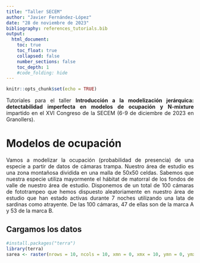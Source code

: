 ```yaml
---
title: "Taller SECEM"
author: "Javier Fernández-López"
date: "28 de noviembre de 2023"
bibliography: references_tutorials.bib
output: 
  html_document:
    toc: true
    toc_float: true
    collapsed: false
    number_sections: false
    toc_depth: 1
    #code_folding: hide
---
```


<style>
body {
text-align: justify}
</style>

```r
knitr::opts_chunk$set(echo = TRUE)
```
 
 
 Tutoriales para el taller **Introducción a la modelización jerárquica: detectabilidad imperfecta en modelos de ocupación y N-mixture** impartido en el XVI Congreso de la SECEM (6-9 de diciembre de 2023 en Granollers).
 
# Modelos de ocupación

Vamos a modelizar la ocupación (probabilidad de presencia) de una especie a partir de datos de cámaras trampa. Nuestro área de estudio es una zona montañosa dividida en una malla de 50x50 celdas. Sabemos que nuestra especie utiliza mayormente el hábitat de matorral de los fondos de valle de nuestro área de estudio. Disponemos de un total de 100 cámaras de fototrampeo que hemos dispuesto aleatoriamente en nuestro área de estudio que han estado activas durante 7 noches utilizando una lata de sardinas como atrayente. De las 100 cámaras, 47 de ellas son de la marca A y 53 de la marca B.

## Cargamos los datos

```r
#install.packages("terra")
library(terra)
sarea <- raster(nrows = 10, ncols = 10, xmn = 0, xmx = 10, ymn = 0, ymx = 10)

```




